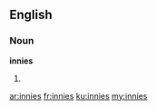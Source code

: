 ==English==

===Noun===
'''innies'''

# {{plural of|innie}}

[[ar:innies]]
[[fr:innies]]
[[ku:innies]]
[[my:innies]]